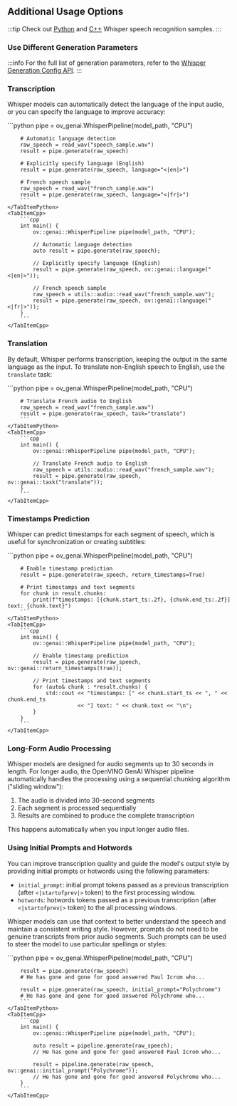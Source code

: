 
## Additional Usage Options

:::tip
Check out [Python](https://github.com/openvinotoolkit/openvino.genai/tree/master/samples/python/whisper_speech_recognition) and [C++](https://github.com/openvinotoolkit/openvino.genai/tree/master/samples/cpp/whisper_speech_recognition) Whisper speech recognition samples.
:::

### Use Different Generation Parameters

<GenerationConfigurationWorkflow />

:::info
For the full list of generation parameters, refer to the [Whisper Generation Config API](https://docs.openvino.ai/2025/api/genai_api/_autosummary/openvino_genai.WhisperGenerationConfig.html).
:::

### Transcription

Whisper models can automatically detect the language of the input audio, or you can specify the language to improve accuracy:

<LanguageTabs>
    <TabItemPython>
        ```python
        pipe = ov_genai.WhisperPipeline(model_path, "CPU")

        # Automatic language detection
        raw_speech = read_wav("speech_sample.wav")
        result = pipe.generate(raw_speech)

        # Explicitly specify language (English)
        result = pipe.generate(raw_speech, language="<|en|>")

        # French speech sample
        raw_speech = read_wav("french_sample.wav")
        result = pipe.generate(raw_speech, language="<|fr|>")
        ```
    </TabItemPython>
    <TabItemCpp>
        ```cpp
        int main() {
            ov::genai::WhisperPipeline pipe(model_path, "CPU");

            // Automatic language detection
            auto result = pipe.generate(raw_speech);

            // Explicitly specify language (English)
            result = pipe.generate(raw_speech, ov::genai::language("<|en|>"));

            // French speech sample
            raw_speech = utils::audio::read_wav("french_sample.wav");
            result = pipe.generate(raw_speech, ov::genai::language("<|fr|>"));
        }
        ```
    </TabItemCpp>
</LanguageTabs>

### Translation

By default, Whisper performs transcription, keeping the output in the same language as the input.
To translate non-English speech to English, use the `translate` task:

<LanguageTabs>
    <TabItemPython>
        ```python
        pipe = ov_genai.WhisperPipeline(model_path, "CPU")

        # Translate French audio to English
        raw_speech = read_wav("french_sample.wav")
        result = pipe.generate(raw_speech, task="translate")
        ```
    </TabItemPython>
    <TabItemCpp>
        ```cpp
        int main() {
            ov::genai::WhisperPipeline pipe(model_path, "CPU");

            // Translate French audio to English
            raw_speech = utils::audio::read_wav("french_sample.wav");
            result = pipe.generate(raw_speech, ov::genai::task("translate"));
        }
        ```
    </TabItemCpp>
</LanguageTabs>

### Timestamps Prediction

Whisper can predict timestamps for each segment of speech, which is useful for synchronization or creating subtitles:

<LanguageTabs>
    <TabItemPython>
        ```python
        pipe = ov_genai.WhisperPipeline(model_path, "CPU")

        # Enable timestamp prediction
        result = pipe.generate(raw_speech, return_timestamps=True)

        # Print timestamps and text segments
        for chunk in result.chunks:
            print(f"timestamps: [{chunk.start_ts:.2f}, {chunk.end_ts:.2f}] text: {chunk.text}")
        ```
    </TabItemPython>
    <TabItemCpp>
        ```cpp
        int main() {
            ov::genai::WhisperPipeline pipe(model_path, "CPU");

            // Enable timestamp prediction
            result = pipe.generate(raw_speech, ov::genai::return_timestamps(true));

            // Print timestamps and text segments
            for (auto& chunk : *result.chunks) {
                std::cout << "timestamps: [" << chunk.start_ts << ", " << chunk.end_ts
                          << "] text: " << chunk.text << "\n";
            }
        }
        ```
    </TabItemCpp>
</LanguageTabs>

### Long-Form Audio Processing

Whisper models are designed for audio segments up to 30 seconds in length.
For longer audio, the OpenVINO GenAI Whisper pipeline automatically handles the processing using a sequential chunking algorithm ("sliding window"):

1. The audio is divided into 30-second segments
2. Each segment is processed sequentially
3. Results are combined to produce the complete transcription

This happens automatically when you input longer audio files.

### Using Initial Prompts and Hotwords

You can improve transcription quality and guide the model's output style by providing initial prompts or hotwords using the following parameters:

- `initial_prompt`: initial prompt tokens passed as a previous transcription (after `<|startofprev|>` token) to the first processing window.
- `hotwords`: hotwords tokens passed as a previous transcription (after `<|startofprev|>` token) to the all processing windows.

Whisper models can use that context to better understand the speech and maintain a consistent writing style.
However, prompts do not need to be genuine transcripts from prior audio segments.
Such prompts can be used to steer the model to use particular spellings or styles:

<LanguageTabs>
    <TabItemPython>
        ```python
        pipe = ov_genai.WhisperPipeline(model_path, "CPU")

        result = pipe.generate(raw_speech)
        # He has gone and gone for good answered Paul Icrom who...

        result = pipe.generate(raw_speech, initial_prompt="Polychrome")
        # He has gone and gone for good answered Polychrome who...
        ```
    </TabItemPython>
    <TabItemCpp>
        ```cpp
        int main() {
            ov::genai::WhisperPipeline pipe(model_path, "CPU");

            auto result = pipeline.generate(raw_speech);
            // He has gone and gone for good answered Paul Icrom who...

            result = pipeline.generate(raw_speech, ov::genai::initial_prompt("Polychrome"));
            // He has gone and gone for good answered Polychrome who...
        }
        ```
    </TabItemCpp>
</LanguageTabs>

<Streaming />
